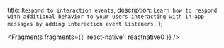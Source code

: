   title: `Respond to interaction events`,
  description: `Learn how to respond with additional behavior to your users interacting with in-app messages by adding interaction event listeners.`
};


<Fragments fragments={{ 'react-native': reactnative0 }} />
